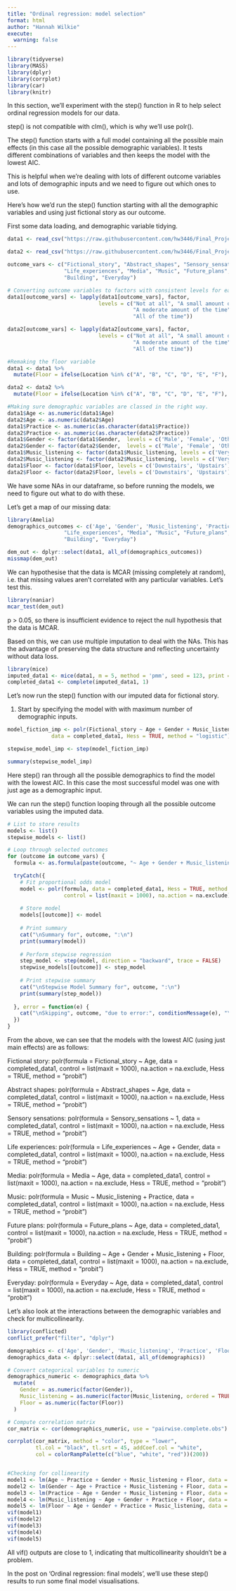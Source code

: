 ```yaml
---
title: "Ordinal regression: model selection"
format: html
author: "Hannah Wilkie"
execute:
  warning: false
---
```


```r
library(tidyverse)
library(MASS)
library(dplyr)
library(corrplot)
library(car)
library(knitr)
```

In this section, we'll experiment with the step() function in R to help select ordinal regression models for our data.

step() is not compatible with clm(), which is why we'll use polr().

The step() function starts with a full model containing all the possible main effects (in this case all the possible demographic variables). It tests different combinations of variables and then keeps the model with the lowest AIC.

This is helpful when we're dealing with lots of different outcome variables and lots of demographic inputs and we need to figure out which ones to use.

Here's how we'd run the step() function starting with all the demographic variables and using just fictional story as our outcome.

First some data loading, and demographic variable tidying.

```r
data1 <- read_csv("https://raw.githubusercontent.com/hw3446/Final_Project_PUC/main/posts/Dataset_overview/working_data/data.csv")

data2 <- read_csv("https://raw.githubusercontent.com/hw3446/Final_Project_PUC/main/posts/Dataset_overview/working_data/data2.csv")
```

```r
outcome_vars <- c("Fictional_story", "Abstract_shapes", "Sensory_sensations", 
                  "Life_experiences", "Media", "Music", "Future_plans", 
                  "Building", "Everyday")

# Converting outcome variables to factors with consistent levels for each thought type
data1[outcome_vars] <- lapply(data1[outcome_vars], factor, 
                             levels = c("Not at all", "A small amount of the time", 
                                        "A moderate amount of the time", "Most of the time", 
                                        "All of the time"))

data2[outcome_vars] <- lapply(data2[outcome_vars], factor, 
                             levels = c("Not at all", "A small amount of the time", 
                                        "A moderate amount of the time", "Most of the time", 
                                        "All of the time"))

#Remaking the floor variable
data1 <- data1 %>%
  mutate(Floor = ifelse(Location %in% c("A", "B", "C", "D", "E", "F"), "Downstairs", "Upstairs")) %>% relocate(Floor, .after = Location)

data2 <- data2 %>%
  mutate(Floor = ifelse(Location %in% c("A", "B", "C", "D", "E", "F"), "Downstairs", "Upstairs")) %>% relocate(Floor, .after = Location)

#Making sure demographic variables are classed in the right way.
data1$Age <- as.numeric(data1$Age)
data2$Age <- as.numeric(data2$Age)
data1$Practice <- as.numeric(as.character(data1$Practice))
data2$Practice <- as.numeric(as.character(data2$Practice))
data1$Gender <- factor(data1$Gender,  levels = c('Male', 'Female', 'Other'))
data2$Gender <- factor(data2$Gender,  levels = c('Male', 'Female', 'Other'))
data1$Music_listening <- factor(data1$Music_listening, levels = c('Very rarely', 'Somewhat rarely', 'Moderately frequently', 'Frequently', 'Very frequently'))
data2$Music_listening <- factor(data2$Music_listening, levels = c('Very rarely', 'Somewhat rarely', 'Moderately frequently', 'Frequently', 'Very frequently'))
data1$Floor <- factor(data1$Floor, levels = c('Downstairs', 'Upstairs'))
data2$Floor <- factor(data2$Floor, levels = c('Downstairs', 'Upstairs'))
```

We have some NAs in our dataframe, so before running the models, we need to figure out what to do with these.

Let's get a map of our missing data:

```r

library(Amelia)
demographics_outcomes <- c('Age', 'Gender', 'Music_listening', 'Practice', 'Floor', "Fictional_story", "Abstract_shapes", "Sensory_sensations", 
                  "Life_experiences", "Media", "Music", "Future_plans", 
                  "Building", "Everyday")

dem_out <- dplyr::select(data1, all_of(demographics_outcomes))
missmap(dem_out)

```

We can hypothesise that the data is MCAR (missing completely at random), i.e. that missing values aren't correlated with any particular variables. Let's test this.

```r
library(naniar)
mcar_test(dem_out)
```

p \> 0.05, so there is insufficient evidence to reject the null hypothesis that the data is MCAR.

Based on this, we can use multiple imputation to deal with the NAs. This has the advantage of preserving the data structure and reflecting uncertainty without data loss.

```r
library(mice)
imputed_data1 <- mice(data1, m = 5, method = 'pmm', seed = 123, print = FALSE)
completed_data1 <- complete(imputed_data1, 1)
```

Let's now run the step() function with our imputed data for fictional story.

1.  Start by specifying the model with with maximum number of demographic inputs.

```r
model_fiction_imp <- polr(Fictional_story ~ Age + Gender + Music_listening + Practice + Floor, 
              data = completed_data1, Hess = TRUE, method = "logistic")

stepwise_model_imp <- step(model_fiction_imp)

summary(stepwise_model_imp)
```

Here step() ran through all the possible demographics to find the model with the lowest AIC. In this case the most successful model was one with just age as a demographic input.

We can run the step() function looping through all the possible outcome variables using the imputed data.

```r
# List to store results
models <- list()
stepwise_models <- list()

# Loop through selected outcomes
for (outcome in outcome_vars) {
  formula <- as.formula(paste(outcome, "~ Age + Gender + Music_listening + Practice + Floor"))

  tryCatch({
    # Fit proportional odds model
    model <- polr(formula, data = completed_data1, Hess = TRUE, method = "logistic", 
                  control = list(maxit = 1000), na.action = na.exclude)
    
    # Store model
    models[[outcome]] <- model
    
    # Print summary
    cat("\nSummary for", outcome, ":\n")
    print(summary(model))
    
    # Perform stepwise regression
    step_model <- step(model, direction = "backward", trace = FALSE)
    stepwise_models[[outcome]] <- step_model
    
    # Print stepwise summary
    cat("\nStepwise Model Summary for", outcome, ":\n")
    print(summary(step_model))
    
  }, error = function(e) {
    cat("\nSkipping", outcome, "due to error:", conditionMessage(e), "\n")
  })
}

```

From the above, we can see that the models with the lowest AIC (using just main effects) are as follows:

Fictional story: polr(formula = Fictional_story \~ Age, data = completed_data1, control = list(maxit = 1000), na.action = na.exclude, Hess = TRUE, method = "probit")

Abstract shapes: polr(formula = Abstract_shapes \~ Age, data = completed_data1, control = list(maxit = 1000), na.action = na.exclude, Hess = TRUE, method = "probit")

Sensory sensations: polr(formula = Sensory_sensations \~ 1, data = completed_data1, control = list(maxit = 1000), na.action = na.exclude, Hess = TRUE, method = "probit")

Life experiences: polr(formula = Life_experiences \~ Age + Gender, data = completed_data1, control = list(maxit = 1000), na.action = na.exclude, Hess = TRUE, method = "probit")

Media: polr(formula = Media \~ Age, data = completed_data1, control = list(maxit = 1000), na.action = na.exclude, Hess = TRUE, method = "probit")

Music: polr(formula = Music \~ Music_listening + Practice, data = completed_data1, control = list(maxit = 1000), na.action = na.exclude, Hess = TRUE, method = "probit")

Future plans: polr(formula = Future_plans \~ Age, data = completed_data1, control = list(maxit = 1000), na.action = na.exclude, Hess = TRUE, method = "probit")

Building: polr(formula = Building \~ Age + Gender + Music_listening + Floor, data = completed_data1, control = list(maxit = 1000), na.action = na.exclude, Hess = TRUE, method = "probit")

Everyday: polr(formula = Everyday \~ Age, data = completed_data1, control = list(maxit = 1000), na.action = na.exclude, Hess = TRUE, method = "probit")

Let's also look at the interactions between the demographic variables and check for multicollinearity.

```r
library(conflicted)
conflict_prefer("filter", "dplyr")

demographics <- c('Age', 'Gender', 'Music_listening', 'Practice', 'Floor')
demographics_data <- dplyr::select(data1, all_of(demographics))

# Convert categorical variables to numeric
demographics_numeric <- demographics_data %>%
  mutate(
    Gender = as.numeric(factor(Gender)),
    Music_listening = as.numeric(factor(Music_listening, ordered = TRUE)),  
    Floor = as.numeric(factor(Floor))
  ) 

# Compute correlation matrix
cor_matrix <- cor(demographics_numeric, use = "pairwise.complete.obs")

corrplot(cor_matrix, method = "color", type = "lower", 
         tl.col = "black", tl.srt = 45, addCoef.col = "white", 
         col = colorRampPalette(c("blue", "white", "red"))(200))


#Checking for collinearity
model1 <- lm(Age ~ Practice + Gender + Music_listening + Floor, data = demographics_numeric)
model2 <- lm(Gender ~ Age + Practice + Music_listening + Floor, data = demographics_numeric)
model3 <- lm(Practice ~ Age + Gender + Music_listening + Floor, data = demographics_numeric)
model4 <- lm(Music_listening ~ Age + Gender + Practice + Floor, data = demographics_numeric)
model5 <- lm(Floor ~ Age + Gender + Practice + Music_listening, data = demographics_numeric)
vif(model1)
vif(model2)
vif(model3)
vif(model4)
vif(model5)
```

All vif() outputs are close to 1, indicating that multicollinearity shouldn't be a problem.

In the post on 'Ordinal regression: final models', we'll use these step() results to run some final model visualisations.
